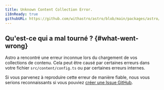 ```yaml
---
title: Unknown Content Collection Error.
i18nReady: true
githubURL: https://github.com/withastro/astro/blob/main/packages/astro/src/core/errors/errors-data.ts
---
```


## Qu'est-ce qui a mal tourné ? \{#what-went-wrong\}
Astro a rencontré une erreur inconnue lors du chargement de vos collections de contenu.
Cela peut être causé par certaines erreurs dans votre fichier `src/content/config.ts` ou par certaines erreurs internes.

Si vous parvenez à reproduire cette erreur de manière fiable, nous vous serions reconnaissants si vous pouviez [créer une Issue GitHub](https://astro.build/issues/).
